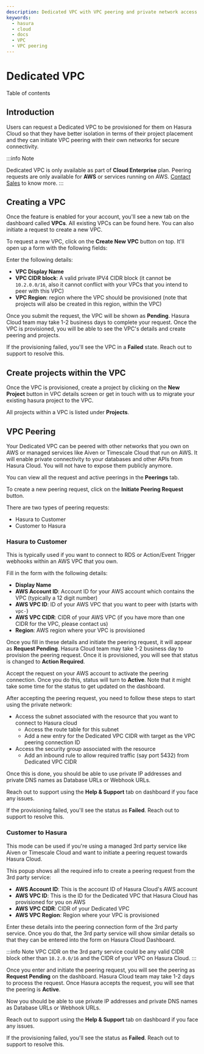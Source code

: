 ```yaml
---
description: Dedicated VPC with VPC peering and private network access
keywords:
  - hasura
  - cloud
  - docs
  - VPC
  - VPC peering
---
```



# Dedicated VPC

<CustomTOCListHead>Table of contents</CustomTOCListHead>
<TOCInline toc={toc} />

## Introduction

Users can request a Dedicated VPC to be provisioned for them on Hasura
Cloud so that they have better isolation in terms of their project
placement and they can initiate VPC peering with their own networks for
secure connectivity.

:::info Note

Dedicated VPC is only available as part of **Cloud Enterprise** plan.
Peering requests are only available for **AWS** or services running on
AWS. [Contact Sales](https://hasura.io/contact-us/) to know more.
:::

## Creating a VPC

Once the feature is enabled for your account, you'll see a new tab on
the dashboard called **VPCs**. All existing VPCs can be found here. You
can also initiate a request to create a new VPC.

<Thumbnail
  src="/img/graphql/cloud/dedicated-vpc/view-vpc-list.png"
  alt="VPC list"
  width="1146px"
/>

To request a new VPC, click on the **Create New VPC** button on top.
It'll open up a form with the following fields:

<Thumbnail
  src="/img/graphql/cloud/dedicated-vpc/vpc-create-request.png"
  alt="VPC Create Request"
  width="1146px"
/>

Enter the following details:

-   **VPC Display Name**
-   **VPC CIDR block**: A valid private IPV4 CIDR block (it cannot be
    `10.2.0.0/16`, also it cannot conflict with your VPCs that you
    intend to peer with this VPC)
-   **VPC Region**: region where the VPC should be provisioned (note
    that projects will also be created in this region, within the VPC)

Once you submit the request, the VPC will be shown as **Pending**.
Hasura Cloud team may take 1-2 business days to complete your request.
Once the VPC is provisioned, you will be able to see the VPC's details
and create peering and projects.

If the provisioning failed, you'll see the VPC in a **Failed** state.
Reach out to support to resolve this.

## Create projects within the VPC

Once the VPC is provisioned, create a project by clicking on the **New
Project** button in VPC details screen or get in touch with us to
migrate your existing hasura project to the VPC.

<Thumbnail
  src="/img/graphql/cloud/dedicated-vpc/create-vpc-projects.png"
  alt="Create VPC Project"
  width="600px"
/>

All projects within a VPC is listed under **Projects**.

<Thumbnail
  src="/img/graphql/cloud/dedicated-vpc/vpc-projects-list.png"
  alt="VPC Projects List"
  width="900px"
/>

## VPC Peering

Your Dedicated VPC can be peered with other networks that you own on AWS
or managed services like Aiven or Timescale Cloud that run on AWS. It
will enable private connectivity to your databases and other APIs from
Hasura Cloud. You will not have to expose them publicly anymore.

You can view all the request and active peerings in the **Peerings**
tab.

To create a new peering request, click on the **Initiate Peering
Request** button.

<Thumbnail
  src="/img/graphql/cloud/dedicated-vpc/create-peering-request.png"
  alt="Create Peering Request"
  width="900px"
/>

There are two types of peering requests:

-   Hasura to Customer
-   Customer to Hasura

### Hasura to Customer

This is typically used if you want to connect to RDS or Action/Event
Trigger webhooks within an AWS VPC that you own.

<Thumbnail
  src="/img/graphql/cloud/dedicated-vpc/hasura-to-customer-peering.png"
  alt="Hasura to Customer"
  width="600px"
/>

Fill in the form with the following details:

-   **Display Name**
-   **AWS Account ID**: Account ID for your AWS account which contains
    the VPC (typically a 12 digit number)
-   **AWS VPC ID**: ID of your AWS VPC that you want to peer with
    (starts with `vpc-`)
-   **AWS VPC CIDR**: CIDR of your AWS VPC (if you have more than one
    CIDR for the VPC, please contact us)
-   **Region**: AWS region where your VPC is provisioned

Once you fill in these details and initiate the peering request, it will
appear as **Request Pending**. Hasura Cloud team may take 1-2 business
day to provision the peering request. Once it is provisioned, you will
see that status is changed to **Action Required**.

Accept the request on your AWS account to activate the peering
connection. Once you do this, status will turn to **Active**. Note that
it might take some time for the status to get updated on the dashboard.

After accepting the peering request, you need to follow these steps to
start using the private network:

-   Access the subnet associated with the resource that you want to
    connect to Hasura cloud
    -   Access the route table for this subnet
    -   Add a new entry for the Dedicated VPC CIDR with target as the
        VPC peering connection ID
-   Access the security group associated with the resource
    -   Add an inbound rule to allow required traffic (say port 5432)
        from Dedicated VPC CIDR

Once this is done, you should be able to use private IP addresses and
private DNS names as Database URLs or Webhook URLs.

Reach out to support using the **Help & Support** tab on dashboard if
you face any issues.

If the provisioning failed, you'll see the status as **Failed**. Reach
out to support to resolve this.

### Customer to Hasura

This mode can be used if you're using a managed 3rd party service like
Aiven or Timescale Cloud and want to initiate a peering request towards
Hasura Cloud.

<Thumbnail
  src="/img/graphql/cloud/dedicated-vpc/customer-to-hasura-peering.png"
  alt="Customer to Hasura"
  width="600px"
/>

This popup shows all the required info to create a peering request from
the 3rd party service:

-   **AWS Account ID**: This is the account ID of Hasura Cloud's AWS
    account
-   **AWS VPC ID**: This is the ID for the Dedicated VPC that Hasura
    Cloud has provisioned for you on AWS
-   **AWS VPC CIDR**: CIDR of your Dedicated VPC
-   **AWS VPC Region**: Region where your VPC is provisioned

Enter these details into the peering connection form of the 3rd party
service. Once you do that, the 3rd party service will show similar
details so that they can be entered into the form on Hasura Cloud
Dashboard.

:::info Note
VPC CIDR on the 3rd party service could be any valid CIDR block other
than `10.2.0.0/16` and the CIDR of your VPC on Hasura Cloud.
:::

Once you enter and initiate the peering request, you will see the
peering as **Request Pending** on the dashboard. Hasura Cloud team may
take 1-2 days to process the request. Once Hasura accepts the request,
you will see that the peering is **Active**.

Now you should be able to use private IP addresses and private DNS names
as Database URLs or Webhook URLs.

Reach out to support using the **Help & Support** tab on dashboard if
you face any issues.

If the provisioning failed, you'll see the status as **Failed**. Reach
out to support to resolve this.
